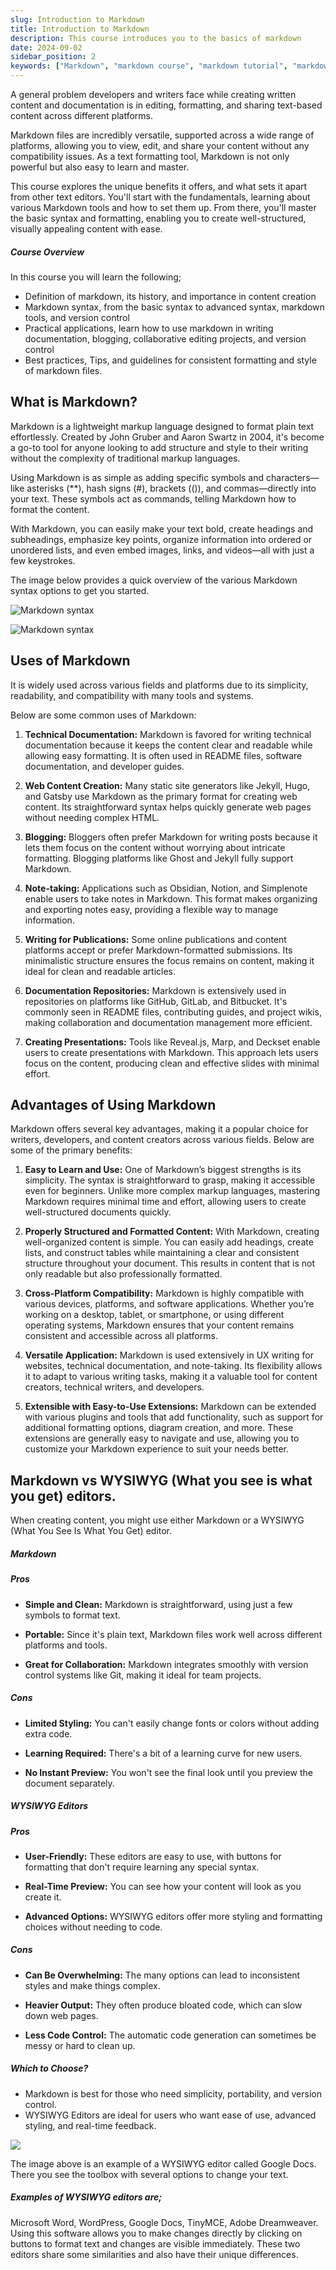 ```yaml
---
slug: Introduction to Markdown
title: Introduction to Markdown
description: This course introduces you to the basics of markdown
date: 2024-09-02
sidebar_position: 2
keywords: ["Markdown", "markdown course", "markdown tutorial", "markdown syntax", "markdown tools"]
---
```



A general problem developers and writers face while creating written content and documentation is in editing, formatting, and sharing text-based content across different platforms.

Markdown files are incredibly versatile, supported across a wide range of platforms, allowing you to view, edit, and share your content without any compatibility issues. As a text formatting tool, Markdown is not only powerful but also easy to learn and master.

This course explores the unique benefits it offers, and what sets it apart from other text editors. You'll start with the fundamentals, learning about various Markdown tools and how to set them up. From there, you'll master the basic syntax and formatting, enabling you to create well-structured, visually appealing content with ease.

##### Course Overview

In this course you will learn the following;

- Definition of markdown, its history, and importance in content creation
- Markdown syntax, from the basic syntax to advanced syntax, markdown tools, and version control
- Practical applications, learn how to use markdown in writing documentation, blogging, collaborative editing projects, and version control
- Best practices, Tips, and guidelines for consistent formatting and style of markdown files.

## What is Markdown?

Markdown is a lightweight markup language designed to format plain text effortlessly. Created by John Gruber and Aaron Swartz in 2004, it's become a go-to tool for anyone looking to add structure and style to their writing without the complexity of traditional markup languages.

Using Markdown is as simple as adding specific symbols and characters—like asterisks (\*\*), hash signs (#), brackets (()), and commas—directly into your text. These symbols act as commands, telling Markdown how to format the content.

With Markdown, you can easily make your text bold, create headings and subheadings, emphasize key points, organize information into ordered or unordered lists, and even embed images, links, and videos—all with just a few keystrokes.

The image below provides a quick overview of the various Markdown syntax options to get you started.

![Markdown syntax](https://dev-to-uploads.s3.amazonaws.com/uploads/articles/8xydw5aw2zpv0ohtrlll.jpg)

![Markdown syntax](https://dev-to-uploads.s3.amazonaws.com/uploads/articles/boqgpzws45vvxykaf938.png)

## Uses of Markdown

It is widely used across various fields and platforms due to its simplicity, readability, and compatibility with many tools and systems.

Below are some common uses of Markdown:

1. **Technical Documentation:** Markdown is favored for writing technical documentation because it keeps the content clear and readable while allowing easy formatting. It is often used in README files, software documentation, and developer guides.

2. **Web Content Creation:** Many static site generators like Jekyll, Hugo, and Gatsby use Markdown as the primary format for creating web content. Its straightforward syntax helps quickly generate web pages without needing complex HTML.

3. **Blogging:** Bloggers often prefer Markdown for writing posts because it lets them focus on the content without worrying about intricate formatting. Blogging platforms like Ghost and Jekyll fully support Markdown.

4. **Note-taking:** Applications such as Obsidian, Notion, and Simplenote enable users to take notes in Markdown. This format makes organizing and exporting notes easy, providing a flexible way to manage information.

5. **Writing for Publications:** Some online publications and content platforms accept or prefer Markdown-formatted submissions. Its minimalistic structure ensures the focus remains on content, making it ideal for clean and readable articles.

6. **Documentation Repositories:** Markdown is extensively used in repositories on platforms like GitHub, GitLab, and Bitbucket. It's commonly seen in README files, contributing guides, and project wikis, making collaboration and documentation management more efficient.

7. **Creating Presentations:** Tools like Reveal.js, Marp, and Deckset enable users to create presentations with Markdown. This approach lets users focus on the content, producing clean and effective slides with minimal effort.

## Advantages of Using Markdown

Markdown offers several key advantages, making it a popular choice for writers, developers, and content creators across various fields. Below are some of the primary benefits:

1. **Easy to Learn and Use:** One of Markdown’s biggest strengths is its simplicity. The syntax is straightforward to grasp, making it accessible even for beginners. Unlike more complex markup languages, mastering Markdown requires minimal time and effort, allowing users to create well-structured documents quickly.

2. **Properly Structured and Formatted Content:** With Markdown, creating well-organized content is simple. You can easily add headings, create lists, and construct tables while maintaining a clear and consistent structure throughout your document. This results in content that is not only readable but also professionally formatted.

3. **Cross-Platform Compatibility:** Markdown is highly compatible with various devices, platforms, and software applications. Whether you’re working on a desktop, tablet, or smartphone, or using different operating systems, Markdown ensures that your content remains consistent and accessible across all platforms.

4. **Versatile Application:** Markdown is used extensively in UX writing for websites, technical documentation, and note-taking. Its flexibility allows it to adapt to various writing tasks, making it a valuable tool for content creators, technical writers, and developers.

5. **Extensible with Easy-to-Use Extensions:** Markdown can be extended with various plugins and tools that add functionality, such as support for additional formatting options, diagram creation, and more. These extensions are generally easy to navigate and use, allowing you to customize your Markdown experience to suit your needs better.

## Markdown vs WYSIWYG (What you see is what you get) editors.

When creating content, you might use either Markdown or a WYSIWYG (What You See Is What You Get) editor.

##### Markdown

##### Pros

- **Simple and Clean:** Markdown is straightforward, using just a few symbols to format text.

- **Portable:** Since it's plain text, Markdown files work well across different platforms and tools.
- **Great for Collaboration:** Markdown integrates smoothly with version control systems like Git, making it ideal for team projects.

##### Cons

- **Limited Styling:** You can't easily change fonts or colors without adding extra code.

- **Learning Required:** There's a bit of a learning curve for new users.

- **No Instant Preview:** You won't see the final look until you preview the document separately.

##### WYSIWYG Editors

##### Pros

- **User-Friendly:** These editors are easy to use, with buttons for formatting that don't require learning any special syntax.

- **Real-Time Preview:** You can see how your content will look as you create it.
- **Advanced Options:** WYSIWYG editors offer more styling and formatting choices without needing to code.

##### Cons

- **Can Be Overwhelming:** The many options can lead to inconsistent styles and make things complex.

- **Heavier Output:** They often produce bloated code, which can slow down web pages.
- **Less Code Control:** The automatic code generation can sometimes be messy or hard to clean up.

##### Which to Choose?

- Markdown is best for those who need simplicity, portability, and version control.
- WYSIWYG Editors are ideal for users who want ease of use, advanced styling, and real-time feedback.

![](https://dev-to-uploads.s3.amazonaws.com/uploads/articles/3tkobxmktetmd2d4gdo0.jpg)

The image above is an example of a WYSIWYG editor called Google Docs. There you see the toolbox with several options to change your text.

##### Examples of WYSIWYG editors are;

Microsoft Word, WordPress, Google Docs, TinyMCE, Adobe Dreamweaver. Using this software allows you to make changes directly by clicking on buttons to format text and changes are visible immediately.
These two editors share some similarities and also have their unique differences.